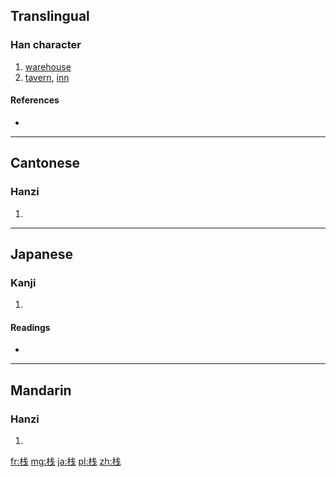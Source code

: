 {{also|棧}}
==Translingual==

===Han character===
{{Han char|rn=75|rad=木|as=05|sn=9|four=|canj=木戈十 (DIJ)}}

# [[warehouse]]
# [[tavern]], [[inn]]

====References====
* {{Han ref|kx=0521.121|hdz=21176.100|uh=6808|ud=26632}}

----

==Cantonese==

===Hanzi===
{{yue-hanzi|jyut=zaan6|y=jaan6|tra=棧}}

# {{defn|lang=yue|sort=木05}}

----

==Japanese==

===Kanji===
{{ja-kanji|grade=|rs=木05}}

# {{defn|lang=ja|sort=木05}}

====Readings====
* {{ja-readings|on=[[さん]] (san), [[せん]] (sen)|kun=[[かけはし]] (kakehashi), [[たな]] (tana)}}

----

==Mandarin==

===Hanzi===
{{cmn-hanzi|tra=棧|pin=[[zhàn]] ([[zhan4]])|wg=chan<sup>4</sup>}}

# {{defn|lang=cmn|sort=木05}}

[[fr:栈]]
[[mg:栈]]
[[ja:栈]]
[[pl:栈]]
[[zh:栈]]
